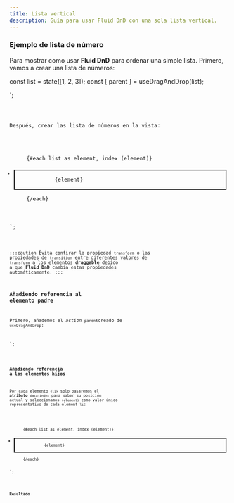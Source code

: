 ```yaml
---
title: Lista vertical
description: Guía para usar Fluid DnD con una sola lista vertical.
---
```



### Ejemplo de lista de número

Para mostrar como usar **Fluid DnD** para ordenar una simple lista.
Primero, vamos a crear una lista de números:


const list = state([1, 2, 3]);
const [ parent ] = useDragAndDrop(list);

</script>`;

<Code code={listOfNumbers} lang="svelte" />

Después, crear las lista de números en la vista:

<ul class="number-list">
    {#each list as element, index (element)}
        <li  class="number">
            {element}
        </li>
    {/each}
</ul>
<style>
  .number {
    border-style: solid;
    padding-left: 5px;
    margin-top: 0.25rem;
    border-width: 2px;
  }
  .number-list {
    display: block;
    padding: 10px;
  }
</style>
`;

<Code code={listOfNumbersHTML} lang="svelte" />

:::caution
Evita confirar la propiedad `transform` o las propiedades de `transition` entre diferentes valores de `transform` a los elementos **draggable** debido a que **Fluid DnD** cambia estas propiedades automáticamente.
:::

### Añadiendo referencia al elemento padre

Primero, añademos el _action_ `parent`creado de `useDragAndDrop`:


<template>
  <ul ref="parent" class="number-list">
      <li class="number">{{ element }}</li>
   </ul>
</template>
`;

<Code code={listOfNumbersDroppable} lang="svelte" mark={highlightsDroppable} />

### Añadiendo referencia a los elementos hijos

Por cada elemento `<li>` solo pasaremos el **atributo** `data-index` para saber su posición actual y seleccionamos `(element)` como valor único representativo de cada element `li`:

<ul use:parent class="number-list">
    {#each list as element, index (element)}
        <li class="number" data-index={index}>
            {element}
        </li>
    {/each}
</ul>`;


<Code code={listOfNumbersDraggable} lang="svelte" mark={highlightsDraggable} />

### Resultado

<div class="pl-8">
  <SingleVerticalList client:load />
</div>

